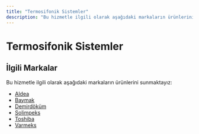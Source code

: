 ```yaml
---
title: "Termosifonik Sistemler"
description: "Bu hizmetle ilgili olarak aşağıdaki markaların ürünlerini sunmaktayız:"
---
```


# Termosifonik Sistemler

## İlgili Markalar

Bu hizmetle ilgili olarak aşağıdaki markaların ürünlerini sunmaktayız:

*   [Aldea](/markalar/aldea)
*   [Baymak](/markalar/baymak)
*   [Demirdöküm](/markalar/demirdokum)
*   [Solimpeks](/markalar/solimpeks)
*   [Toshiba](/markalar/toshiba)
*   [Varmeks](/markalar/varmeks)